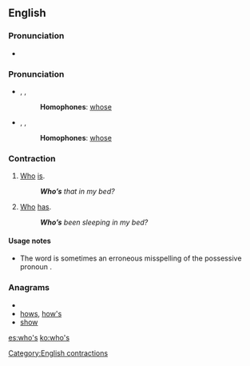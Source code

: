 ==English==

===Pronunciation===
*{{audio|en-us-who's.ogg|Audio (US)}}

===Pronunciation===
*{{enPR|ho͞oz}}, {{IPA|/huːz/}}, {{SAMPA|/hu:z/}}
*:'''Homophones''': [[whose]]
*:{{rhymes|uːz}}
*{{enPR|hwo͞oz}}, {{IPA|/ʍuːz/}}, {{SAMPA|/Wu:z/}}
*:'''Homophones''': [[whose]]
*:{{rhymes|uːz}}

===Contraction===
{{en-cont}}

# [[who|Who]] [[is]].
#:'''''Who’s''' that in my bed?''
# [[who|Who]] [[has]].
#:'''''Who’s''' been sleeping in my bed?''

====Usage notes====
*The word {{term|who's|lang=en}} is sometimes an erroneous misspelling of the possessive pronoun {{term|whose|lang=en}}.

===Anagrams===
* {{alphagram|hosw}}
* [[hows#English|hows]], [[how's#English|how's]]
* [[show#English|show]]

[[Category:English contractions]]

[[es:who's]]
[[ko:who's]]